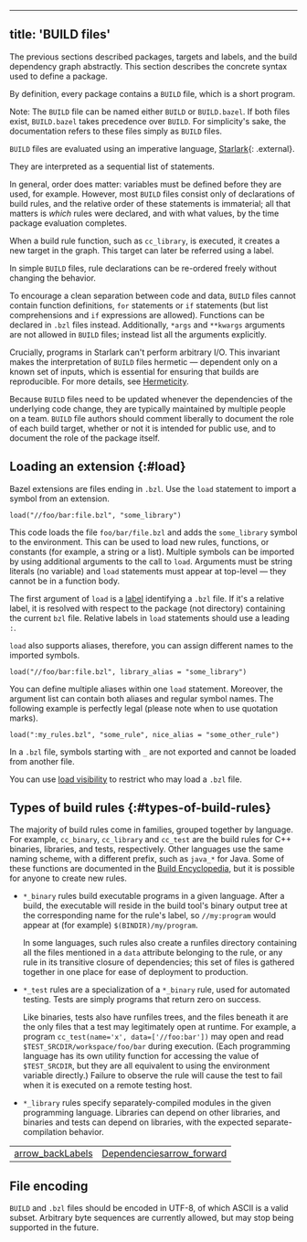 
---
title: 'BUILD files'
---



The previous sections described packages, targets and labels, and the
build dependency graph abstractly. This section describes the concrete syntax
used to define a package.

By definition, every package contains a `BUILD` file, which is a short
program.

Note: The `BUILD` file can be named either `BUILD` or `BUILD.bazel`. If both
files exist, `BUILD.bazel` takes precedence over `BUILD`.
For simplicity's sake, the documentation refers to these files simply as `BUILD`
files.

`BUILD` files are evaluated using an imperative language,
[Starlark](https://github.com/bazelbuild/starlark/){: .external}.

They are interpreted as a sequential list of statements.

In general, order does matter: variables must be defined before they are
used, for example. However, most `BUILD` files consist only of declarations of
build rules, and the relative order of these statements is immaterial; all
that matters is _which_ rules were declared, and with what values, by the
time package evaluation completes.

When a build rule function, such as `cc_library`, is executed, it creates a
new target in the graph. This target can later be referred using a label.

In simple `BUILD` files, rule declarations can be re-ordered freely without
changing the behavior.

To encourage a clean separation between code and data, `BUILD` files cannot
contain function definitions, `for` statements or `if` statements (but list
comprehensions and `if` expressions are allowed). Functions can be declared in
`.bzl` files instead. Additionally, `*args` and `**kwargs` arguments are not
allowed in `BUILD` files; instead list all the arguments explicitly.

Crucially, programs in Starlark can't perform arbitrary I/O. This invariant
makes the interpretation of `BUILD` files hermetic — dependent only on a known
set of inputs, which is essential for ensuring that builds are reproducible.
For more details, see [Hermeticity](/basics/hermeticity).

Because `BUILD` files need to be updated whenever the dependencies of the
underlying code change, they are typically maintained by multiple people on a
team. `BUILD` file authors should comment liberally to document the role
of each build target, whether or not it is intended for public use, and to
document the role of the package itself.

## Loading an extension {:#load}

Bazel extensions are files ending in `.bzl`. Use the `load` statement to import
a symbol from an extension.

```
load("//foo/bar:file.bzl", "some_library")
```

This code loads the file `foo/bar/file.bzl` and adds the `some_library` symbol
to the environment. This can be used to load new rules, functions, or constants
(for example, a string or a list). Multiple symbols can be imported by using
additional arguments to the call to `load`. Arguments must be string literals
(no variable) and `load` statements must appear at top-level — they cannot be
in a function body.

The first argument of `load` is a [label](/concepts/labels) identifying a
`.bzl` file. If it's a relative label, it is resolved with respect to the
package (not directory) containing the current `bzl` file. Relative labels in
`load` statements should use a leading `:`.

`load` also supports aliases, therefore, you can assign different names to the
imported symbols.

```
load("//foo/bar:file.bzl", library_alias = "some_library")
```

You can define multiple aliases within one `load` statement. Moreover, the
argument list can contain both aliases and regular symbol names. The following
example is perfectly legal (please note when to use quotation marks).

```
load(":my_rules.bzl", "some_rule", nice_alias = "some_other_rule")
```

In a `.bzl` file, symbols starting with `_` are not exported and cannot be
loaded from another file.

You can use [load visibility](/concepts/visibility#load-visibility) to restrict
who may load a `.bzl` file.

## Types of build rules {:#types-of-build-rules}

The majority of build rules come in families, grouped together by
language. For example, `cc_binary`, `cc_library`
and `cc_test` are the build rules for C++ binaries,
libraries, and tests, respectively. Other languages use the same
naming scheme, with a different prefix, such as `java_*` for
Java. Some of these functions are documented in the
[Build Encyclopedia](/reference/be/overview), but it is possible
for anyone to create new rules.

* `*_binary` rules build executable programs in a given language. After a
  build, the executable will reside in the build tool's binary
  output tree at the corresponding name for the rule's label,
  so `//my:program` would appear at (for example) `$(BINDIR)/my/program`.

  In some languages, such rules also create a runfiles directory
  containing all the files mentioned in a `data`
  attribute belonging to the rule, or any rule in its transitive
  closure of dependencies; this set of files is gathered together in
  one place for ease of deployment to production.

* `*_test` rules are a specialization of a `*_binary` rule, used for automated
  testing. Tests are simply programs that return zero on success.

  Like binaries, tests also have runfiles trees, and the files
  beneath it are the only files that a test may legitimately open
  at runtime. For example, a program `cc_test(name='x',
  data=['//foo:bar'])` may open and read `$TEST_SRCDIR/workspace/foo/bar` during execution.
  (Each programming language has its own utility function for
  accessing the value of `$TEST_SRCDIR`, but they are all
  equivalent to using the environment variable directly.)
  Failure to observe the rule will cause the test to fail when it is
  executed on a remote testing host.

* `*_library` rules specify separately-compiled modules in the given
    programming language. Libraries can depend on other libraries,
    and binaries and tests can depend on libraries, with the expected
    separate-compilation behavior.

<table class="columns">
  <tr>
    <td><a class="button button-with-icon button-primary"
           href="/concepts/labels">
        <span class="material-icons" aria-hidden="true">arrow_back</span>Labels</a>
    </td>
    <td><a class="button button-with-icon button-primary"
           href="/concepts/dependencies">
        Dependencies<span class="material-icons icon-after" aria-hidden="true">arrow_forward</span></a>
    </td>
  </tr>
</table>

## File encoding

`BUILD` and `.bzl` files should be encoded in UTF-8, of which ASCII is a valid
subset. Arbitrary byte sequences are currently allowed, but may stop being
supported in the future.
